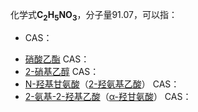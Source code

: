 {{DISPLAYTITLE:C<sub>2</sub>H<sub>5</sub>NO<sub>3</sub>}}
化学式'''C<sub>2</sub>H<sub>5</sub>NO<sub>3</sub>'''，分子量91.07，可以指：

* {{le|氨氧基乙酸|Aminooxyacetic acid}} CAS：{{CAS|645-88-5}}
* [[硝酸乙酯|硝酸乙酯]] CAS：{{CAS|625-58-1}}
* [[2-硝基乙醇|2-硝基乙醇]] CAS：{{CAS|625-48-9}}
* [[N-羟基甘氨酸|N-羟基甘氨酸]]（[[2-羟氨基乙酸|2-羟氨基乙酸]]） CAS：{{CAS|3545-78-6}}
* [[2-氨基-2-羟基乙酸|2-氨基-2-羟基乙酸]]（[[α-羟甘氨酸|α-羟甘氨酸]]） CAS：{{CAS|4746-62-7}}

{{MolFormDisambig}}